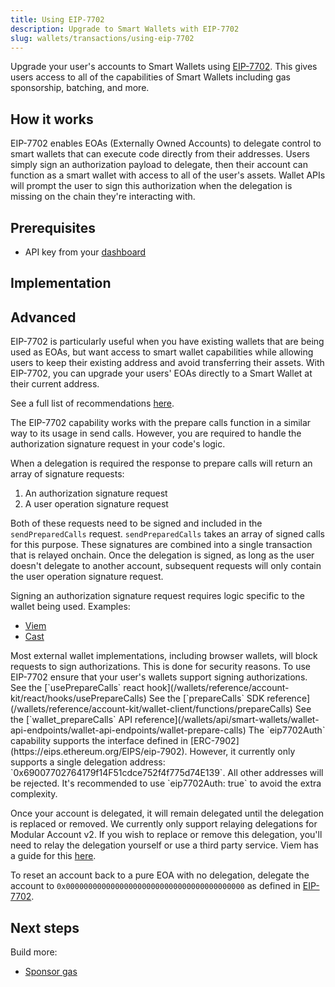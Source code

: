 ```yaml
---
title: Using EIP-7702
description: Upgrade to Smart Wallets with EIP-7702
slug: wallets/transactions/using-eip-7702
---
```


Upgrade your user's accounts to Smart Wallets using [EIP-7702](https://eips.ethereum.org/EIPS/eip-7702).
This gives users access to all of the capabilities of Smart Wallets including gas sponsorship, batching, and more.

## How it works

EIP-7702 enables EOAs (Externally Owned Accounts) to delegate control to smart wallets that can execute code directly from their addresses. Users simply sign an authorization
payload to delegate, then their account can function as a smart wallet with access to all of the user's assets. Wallet APIs will prompt the user to sign this authorization
when the delegation is missing on the chain they're interacting with.

## Prerequisites

- API key from your [dashboard](https://dashboard.alchemy.com/apps)

## Implementation

<Tabs>
  <Tab title="React">
    <Markdown src="react.mdx" />
  </Tab>
  <Tab title="JavaScript">
    <Markdown src="client.mdx" />
  </Tab>
  <Tab title="API">
    <Markdown src="api.mdx" />
  </Tab>
</Tabs>

## Advanced

<Accordion title="When to use EIP-7702">

EIP-7702 is particularly useful when you have existing wallets that are being used as EOAs, but want access to smart wallet capabilities while allowing users
to keep their existing address and avoid transferring their assets. With EIP-7702, you can upgrade your users' EOAs directly to a Smart Wallet at their current address.

See a full list of recommendations [here](https://www.alchemy.com/blog/eip-7702-ethereum-pectra-hardfork#for-developers-that-havent-yet-deployed-their-application).

</Accordion>

<Accordion title="Usage with prepare calls">

The EIP-7702 capability works with the prepare calls function in a similar way to its usage in send calls.
However, you are required to handle the authorization signature request in your code's logic.

When a delegation is required the response to prepare calls will return an array of signature requests:

1. An authorization signature request
2. A user operation signature request

Both of these requests need to be signed and included in the `sendPreparedCalls` request. `sendPreparedCalls` takes
an array of signed calls for this purpose. These signatures are combined into a single transaction that is relayed onchain.
Once the delegation is signed, as long as the user doesn't delegate to another account, subsequent requests will only
contain the user operation signature request.

Signing an authorization signature request requires logic specific to the wallet being used. Examples:

- [Viem](https://viem.sh/docs/eip7702/signAuthorization)
- [Cast](https://getfoundry.sh/cast/reference/wallet/sign-auth/)

<Warning>
  Most external wallet implementations, including browser wallets, will block
  requests to sign authorizations. This is done for security reasons. To use
  EIP-7702 ensure that your user's wallets support signing authorizations.
</Warning>

<Tabs>
  <Tab title="React">
    See the [`usePrepareCalls` react
    hook](/wallets/reference/account-kit/react/hooks/usePrepareCalls)
  </Tab>
  <Tab title="JavaScript">
    See the [`prepareCalls` SDK
    reference](/wallets/reference/account-kit/wallet-client/functions/prepareCalls)
  </Tab>
  <Tab title="API">
    See the [`wallet_prepareCalls` API
    reference](/wallets/api/smart-wallets/wallet-api-endpoints/wallet-api-endpoints/wallet-prepare-calls)
  </Tab>
</Tabs>

</Accordion>

<Accordion title="EIP-7702 delegations">
The `eip7702Auth` capability supports the interface defined in [ERC-7902](https://eips.ethereum.org/EIPS/eip-7902).
However, it currently only supports a single delegation address: `0x69007702764179f14F51cdce752f4f775d74E139`. All other addresses will be rejected.
It's recommended to use `eip7702Auth: true` to avoid the extra complexity.

Once your account is delegated, it will remain delegated until the delegation is replaced or removed. We currently only support relaying delegations
for Modular Account v2. If you wish to replace or remove this delegation, you'll need to relay the delegation yourself or use a third party service.
Viem has a guide for this [here](https://viem.sh/docs/eip7702/contract-writes).

To reset an account back to a pure EOA with no delegation, delegate the account to `0x0000000000000000000000000000000000000000` as defined in [EIP-7702](https://eips.ethereum.org/EIPS/eip-7702#behavior).

</Accordion>

<Accordion title="Third party signers">
  <Markdown src="third-party.mdx" />
</Accordion>

## Next steps

Build more:

- [Sponsor gas](/wallets/transactions/sponsor-gas)
